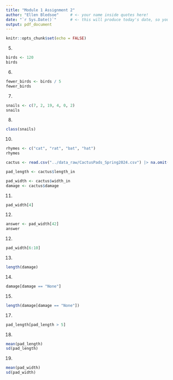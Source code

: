 ```yaml
---
title: "Module 1 Assignment 2"
author: "Ellen Bledsoe"     # <- your name inside quotes here!
date: "`r Sys.Date()`"      # <- this will produce today's date, so you can leave it
output: pdf_document
---
```


```r
knitr::opts_chunk$set(echo = FALSE)
```

5.  

```r
birds <- 120
birds
```

6.  

```r
fewer_birds <- birds / 5
fewer_birds
```

7.  

```r
snails <- c(7, 2, 19, 4, 0, 2)
snails
```

8.  

```r
class(snails)
```



10. 

```r
rhymes <- c("cat", "rat", "bat", "hat")
rhymes
```


```r
cactus <- read.csv("../data_raw/CactusPads_Spring2024.csv") |> na.omit()
```

```r
pad_length <- cactus$length_in
```

```r
pad_width <- cactus$width_in
damage <- cactus$damage
```

11. 

```r
pad_width[4]
```

12. 

```r
answer <- pad_width[42]
answer
```

12. 

```r
pad_width[6:10]
```

13. 

```r
length(damage)
```

14. 

```r
damage[damage == "None"]
```

15. 
```r
length(damage[damage == "None"])
```


17. 

```r
pad_length[pad_length > 5]
```

18. 

```r
mean(pad_length)
sd(pad_length)
```

19. 

```r
mean(pad_width)
sd(pad_width)
```
